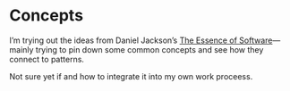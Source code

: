 
<Meta title="Concepts*/Overview" />

# Concepts

I’m trying out the ideas from Daniel Jackson’s [The Essence of Software](https://essenceofsoftware.com/)—mainly trying to pin down some common concepts and see how they connect to patterns.

Not sure yet if and how to integrate it into my own work proceess.